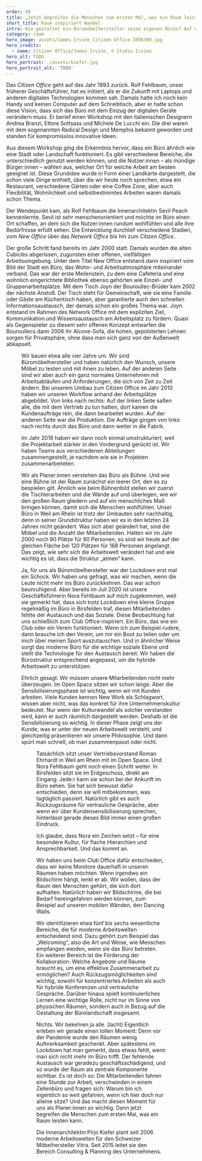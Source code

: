 ---
order: 48
title: „Jetzt begreifen die Menschen zum ersten Mal, was ein Raum leisten kann“
short_title: Raum inspiriert Wandel
intro: Wie gestaltet ein Büromöbelhersteller seine eigenen Büros? Auf welche Trends setzt er? Bei einem Besuch in Weil am Rhein hat sich die WorkNew-Arbeitsgruppe das Citizen Office von Vitra angesehen und mit Pirjo Kiefer gesprochen. Die Leiterin des Consulting & Planning Studios über die Vitra-Büros, Impulse aus dem Lockdown und das neue Interesse am Raum.
category: raum
hero_image: assets/James Irvine Citizen Office ID56390.jpg
hero_credits:
  - name: Citizen Office/James Irvine, © Studio Irvine
hero_alt: TODO
hero_portrait: ./assets/kiefer.jpg
hero_portrait_alt: 'TODO'
---

<InterviewQuestion q="Petra Schmidt: Wie ist Ihr aktuelles Büro entstanden, das Sie _Citizen Office_ nennen?">

Das _Citizen Office_ geht auf das Jahr 1993 zurück. Rolf Fehlbaum, unser früherer Geschäftsführer, hat es initiiert, als er die Zukunft mit Laptops und anderen digitalen Technologien kommen sah. Damals hatte ich noch kein Handy und keinen Computer auf dem Schreibtisch, aber er hatte schon diese Vision, dass sich das Büro mit dem Einzug der digitalen Geräte verändern muss. Er berief einen Workshop mit den italienischen Designern Andrea Branzi, Ettore Sottsass und Michele De Lucchi ein. Die drei waren mit dem sogenannten Radical Design und Memphis bekannt geworden und standen für kompromisslos innovative Ideen.

</InterviewQuestion>

<InterviewQuestion q="Und warum der Name _Citizen Office_? Was hat der Bürger, die Bürgerin mit dem Büro zu tun?">

Aus diesem Workshop ging die Erkenntnis hervor, dass ein Büro ähnlich wie eine Stadt oder Landschaft funktioniert. Es gibt verschiedene Bereiche, die unterschiedlich genutzt werden können, und die Nutzer:innen – als mündige Bürger:innen – wählen aus, welcher Ort für welche Arbeit am besten geeignet ist. Diese Grundidee wurde in Form einer Landkarte dargestellt, die schon viele Dinge enthielt, über die wir heute noch sprechen, etwa ein Restaurant, verschiedene Gärten oder eine Coffee Zone, aber auch Flexibilität, Wohnlichkeit und selbstbestimmtes Arbeiten waren damals schon Thema.

</InterviewQuestion>

<InterviewQuestion q="Wie ging es weiter?">

Der Wendepunkt kam, als Rolf Fehlbaum die Innenarchitektin Sevil Peach kennenlernte. Sevil ist sehr menschenorientiert und möchte im Büro einen Ort schaffen, an dem sich die Nutzer:innen rundum wohlfühlen und alle ihre Bedürfnisse erfüllt sehen. Die Entwicklung durchlief verschiedene Stadien, vom _New Office_ über das _Network Office_ bis hin zum _Citizen Office_.

</InterviewQuestion>

<InterviewQuestion q="Erzählen Sie uns doch etwas von dieser Reise.">

Der große Schritt fand bereits im Jahr 2000 statt. Damals wurden die alten Cubicles abgerissen, zugunsten einer offenen, vielfältigen Arbeitsumgebung. Unter dem Titel New Office entstand dann inspiriert vom Bild der Stadt ein Büro, das Wohn- und Arbeitsatmosphäre miteinander verband. Das war der erste Meilenstein, zu dem eine Cafeteria und eine wohnlich eingerichtete Bibliothek ebenso gehörten wie Einzel- und Gruppenarbeitsplätze. Mit dem Tisch Joyn der Bouroullec-Brüder kam 2002 der nächste Anstoß. Der Tisch steht für Gemeinschaft, wie sie eine Familie oder Gäste am Küchentisch haben, aber garantierte auch den schnellen Informationsaustausch, der damals schon ein großes Thema war. Joyn entstand im Rahmen des Network Office mit dem expliziten Ziel, Kommunikation und Wissensaustausch am Arbeitsplatz zu fördern. Quasi als Gegenspieler zu diesem sehr offenen Konzept entwarfen die Bouroullecs dann 2006 ihr Alcove-Sofa, die hohen, gepolsterten Lehnen sorgen für Privatsphäre, ohne dass man sich ganz von der Außenwelt abkapselt.

</InterviewQuestion>

<Figure size="medium" caption="_Network Office_ im Jahr 2000. Die frühen Jahre der Kollaboration" src="Network Office-41814.jpg"/>

<InterviewQuestion q="Wie oft bauen Sie Ihre Büros um? Und warum?">

Wir bauen etwa alle vier Jahre um. Wir sind Büromöbelhersteller und haben natürlich den Wunsch, unsere Möbel zu testen und mit ihnen zu leben. Auf der anderen Seite sind wir aber auch ein ganz normales Unternehmen mit Arbeitsabläufen und Anforderungen, die sich von Zeit zu Zeit ändern. Bei unserem Umbau zum Citizen Office im Jahr 2010 haben wir unseren Workflow anhand der Arbeitsplätze abgebildet. Von links nach rechts: Auf der linken Seite saßen alle, die mit dem Vertrieb zu tun hatten, dort kamen die Kundenaufträge rein, die dann bearbeitet wurden. Auf der anderen Seite war die Produktion. Die Aufträge gingen von links nach rechts durch das Büro und dann weiter in die Fabrik.

Im Jahr 2018 haben wir dann noch einmal umstrukturiert, weil die Projektarbeit stärker in den Vordergrund gerückt ist. Wir haben Teams aus verschiedenen Abteilungen zusammengestellt, je nachdem wie sie in Projekten zusammenarbeiteten.

</InterviewQuestion>

<InterviewQuestion q="Wie geht man eigentlich an eine solche Planung heran?">

Wir als Planer:innen verstehen das Büro als Bühne. Und wie eine Bühne ist der Raum zunächst ein leerer Ort, den es zu bespielen gilt. Ähnlich wie beim Bühnenbild stellen wir zuerst die Tischlerarbeiten und die Wände auf und überlegen, wie wir den großen Raum gliedern und auf ein menschliches Maß bringen können, damit sich die Menschen wohlfühlen. Unser Büro in Weil am Rhein ist trotz der Umbauten sehr nachhaltig, denn in seiner Grundstruktur haben wir es in den letzten 24 Jahren nicht geändert. Was sich aber geändert hat, sind die Möbel und die Anzahl der Mitarbeitenden. Hatten wir im Jahr 2000 noch 90 Plätze für 90 Personen, so sind wir heute auf der gleichen Fläche bei 120 Plätzen für 168 Personen angelangt. Das zeigt, wie sehr sich die Arbeitswelt verändert hat und wie wichtig es ist, dass die Struktur „atmen“ kann.

</InterviewQuestion>

<InterviewQuestion q="Die Corona-Pandemie muss ein großer Einschnitt gewesen sein.">

Ja, für uns als Büromöbelhersteller war der Lockdown erst mal ein Schock. Wir haben uns gefragt, was wir machen, wenn die Leute nicht mehr ins Büro zurückkehren. Das war schon beunruhigend. Aber bereits im Juli 2020 ist unsere Geschäftsführerin Nora Fehlbaum auf mich zugekommen, weil sie gemerkt hat, dass sich trotz Lockdown eine kleine Gruppe regelmäßig im Büro in Birsfelden traf, diesen Mitarbeitenden fehlte der Austausch und das Soziale. Diese Beobachtung hat uns schließlich zum Club Office inspiriert. Ein Büro, das wie ein Club oder ein Verein funktioniert. Wenn ich zum Beispiel rudere, dann brauche ich den Verein, um mir ein Boot zu teilen oder um mich über meinen Sport auszutauschen. Und in ähnlicher Weise sorgt das moderne Büro für die wichtige soziale Ebene und stellt die Technologie für den Austausch bereit. Wir haben die Bürostruktur entsprechend angepasst, um die hybride Arbeitswelt zu unterstützen.

</InterviewQuestion>

<InterviewQuestion q="Normalerweise spielt hier die Sensibilisierung eine große Rolle. Die Mitarbeitenden müssen erst an die neuen New-Work-Konzepte wie Open Space, flache Hierarchien etc. herangeführt werden. War das auch ein Thema bei Ihnen?">

Ehrlich gesagt: Wir müssen unsere Mitarbeitenden nicht mehr überzeugen. Im Open Space sitzen wir schon lange. Aber die Sensibilisierungsphase ist wichtig, wenn wir mit Kunden arbeiten. Viele Kunden kennen New Work als Schlagwort, wissen aber nicht, was das konkret für ihre Unternehmenskultur bedeutet. Nur wenn der Kulturwandel als solcher verstanden wird, kann er auch räumlich dargestellt werden. Deshalb ist die Sensibilisierung so wichtig. In dieser Phase zeigt uns der Kunde, was er unter der neuen Arbeitswelt versteht, und gleichzeitig präsentieren wir unsere Philosophie. Und dann spürt man schnell, ob man zusammenpasst oder nicht.

</InterviewQuestion>

<Figure size="medium" caption="_Club Office_: Rückzugsmöglichkeiten trotz Open Space" src="Open Space Office_mit Rückszugsoptionen_Alcove.jpg"/>

<InterviewQuestion q="Im Idealfall sitzt dann das Management mit den Mitarbeitenden im Open Space, oder? Wie macht das die Geschäftsführung von Vitra?">

Tatsächlich sitzt unser Vertriebsvorstand Roman Ehrhardt in Weil am Rhein mit im Open Space. Und Nora Fehlbaum geht noch einen Schritt weiter. In Birsfelden sitzt sie im Erdgeschoss, direkt am Eingang. Jede:r kann sie schon bei der Ankunft im Büro sehen. Sie hat sich bewusst dafür entschieden, denn sie will mitbekommen, was tagtäglich passiert. Natürlich gibt es auch Rückzugsräume für vertrauliche Gespräche, aber wenn wir über Kundensensibilisierung sprechen, hinterlässt gerade dieses Bild immer einen großen Eindruck.

</InterviewQuestion>

<InterviewQuestion q="Heißt das, man muss den Wandel vorleben?">

Ich glaube, dass Nora ein Zeichen setzt – für eine besondere Kultur, für flache Hierarchien und Ansprechbarkeit. Und das kommt an.

</InterviewQuestion>

<InterviewQuestion q="Wie gehen Sie als Möbelhersteller mit dem Thema Medientechnik um?">

Wir haben uns beim Club Office dafür entschieden, dass wir keine Monitore dauerhaft in unseren Räumen haben möchten. Wenn irgendwo ein Bildschirm hängt, lenkt er ab. Wir wollen, dass der Raum den Menschen gehört, die sich dort aufhalten. Natürlich haben wir Bildschirme, die bei Bedarf hereingefahren werden können, zum Beispiel auf unseren mobilen Wänden, den Dancing Walls.

</InterviewQuestion>

<InterviewQuestion q="Gibt es Raumkonzepte, die zurzeit besonders im Fokus stehen? Welche Trends erkennen Sie?">

Wir identifizieren etwa fünf bis sechs wesentliche Bereiche, die für moderne Arbeitswelten entscheidend sind. Dazu gehört zum Beispiel das „Welcoming“, also die Art und Weise, wie Menschen empfangen werden, wenn sie das Büro betreten. Ein weiterer Bereich ist die Förderung der Kollaboration: Welche Angebote und Räume braucht es, um eine effektive Zusammenarbeit zu ermöglichen? Auch Rückzugsmöglichkeiten sind wichtig, sowohl für konzentriertes Arbeiten als auch für hybride Konferenzen und vertrauliche Gespräche. Darüber hinaus spielt kontinuierliches Lernen eine wichtige Rolle, nicht nur im Sinne von physischen Räumen, sondern auch in Bezug auf die Gestaltung der Bürolandschaft insgesamt.

</InterviewQuestion>

<InterviewQuestion q="Was unterscheidet die Bürokonzepte von Vitra von denen Ihrer Kunden?">

Nichts. Wir bekehren ja alle. (lacht) Eigentlich erleben wir gerade einen tollen Moment: Denn vor der Pandemie wurde den Räumen wenig Aufmerksamkeit geschenkt. Aber spätestens im Lockdown hat man gemerkt, dass etwas fehlt, wenn man sich nicht mehr im Büro trifft. Der fehlende Austausch war geradezu geschäftsschädigend, und so wurde der Raum als zentrale Komponente sichtbar. Es ist doch so: Die Mitarbeitenden fahren eine Stunde zur Arbeit, verschwinden in einem Zellenbüro und fragen sich: Warum bin ich eigentlich so weit gefahren, wenn ich hier doch nur alleine sitze? Und das macht diesen Moment für uns als Planer:innen so wichtig. Denn jetzt begreifen die Menschen zum ersten Mal, was ein Raum leisten kann.

</InterviewQuestion>

<Aside>

Die Innenarchitektin Pirjo Kiefer plant seit 2006 moderne Arbeitswelten für den Schweizer Möbelhersteller Vitra. Seit 2015 leitet sie den Bereich Consulting & Planning des Unternehmens.

</Aside>
